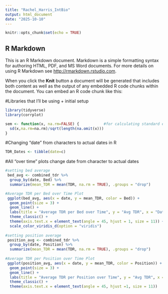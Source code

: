 ```yaml
---
title: "Rachel_Harris_IntBio"
output: html_document
date: "2025-10-10"
---
```


```r
knitr::opts_chunk$set(echo = TRUE)
```

## R Markdown

This is an R Markdown document. Markdown is a simple formatting syntax for authoring HTML, PDF, and MS Word documents. For more details on using R Markdown see <http://rmarkdown.rstudio.com>.

When you click the **Knit** button a document will be generated that includes both content as well as the output of any embedded R code chunks within the document. You can embed an R code chunk like this:


#Libraries that I'll be using + initial setup
```r
library(tidyverse)
library(corrplot)

sem <- function(x, na.rm=FALSE) {           #for calculating standard error
  sd(x,na.rm=na.rm)/sqrt(length(na.omit(x)))
}
```

#Changing "date" from characters to actual dates in R

```r
TDR_Dates <- tibble(date=c)

```

#All "over time" plots change date from character to actual dates
```r
#setting bed average
 bed_avg <- combined_tdr %>% 
  group_by(date, Bed) %>% 
  summarize(mean_TDR = mean(TDR, na.rm = TRUE), .groups = "drop")

#Average TDR per Bed over Time Plot
 ggplot(bed_avg, aes(x = date, y = mean_TDR, color = Bed)) +
  geom_point(size = 3) +
  geom_line() +
  labs(title = "Average TDR per Bed over Time", y = "Avg TDR", x = "Date") +
  theme_classic() +
  theme(axis.text.x = element_text(angle = 45, hjust = 1, size = 11)) +
  scale_color_viridis_d(option = "viridis")
 
#setting position average
 position_avg <- combined_tdr %>% 
  group_by(date, Position) %>% 
  summarize(mean_TDR = mean(TDR, na.rm = TRUE), .groups = "drop")
 
#Average TDR per Position over Time Plot
 ggplot(position_avg, aes(x = date, y = mean_TDR, color = Position)) +
  geom_point(size = 3) +
  geom_line() +
  labs(title = "Average TDR per Position over Time", y = "Avg TDR", x = "Date") +
  theme_classic() +
  theme(axis.text.x = element_text(angle = 45, hjust =1, size = 11))
```

